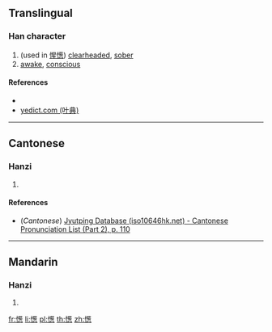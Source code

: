 ==Translingual==

===Han character===
{{Han char|rn=61|rad=心|as=13|sn=16|four=|canj=PTPP|ids=⿰忄葱}}

# (used in [[惺憽]]) [[clearheaded]], [[sober]]
# [[awake]], [[conscious]]

====References====
* {{Han ref|kx=0405.010|dkj=11309|dj=0745.120|hdz=42360.030|uh=61BD|ud=25021}}
* [http://yedict.com/htm/61/61BD.htm yedict.com (叶典)]

----

==Cantonese==

===Hanzi===
{{yue-hanzi|jyut=[[sung1]]|y=sung1}}

# {{defn|lang=yue|sort=心13}}

====References====
* (''Cantonese'') [http://www.iso10646hk.net/jp/document/download.jsp Jyutping Database (iso10646hk.net) - Cantonese Pronunciation List (Part 2), p. 110]

----

==Mandarin==

===Hanzi===
{{cmn-hanzi|pin=[[sōng]] ([[song1]])|wg=sung<sup>1</sup>}}

# {{defn|lang=cmn|sort=心13}}

[[fr:憽]]
[[li:憽]]
[[pl:憽]]
[[th:憽]]
[[zh:憽]]